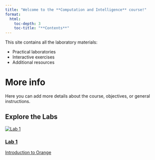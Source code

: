 ```yaml
---
title: "Welcome to the **Computation and Intelligence** course!"
format:
  html:
    toc-depth: 3
    toc-title: "**Contents**"
---
```


This site contains all the laboratory materials:

- Practical laboratories
- Interactive exercises
- Additional resources

# More info
Here you can add more details about the course, objectives, or general instructions.

## Explore the Labs

```{=html}
<div class="lab-grid">

  <a href="lab1.html" class="lab-card">
    <img src="images/lab1.jpg" alt="Lab 1">
    <div class="overlay">
      <h3>Lab 1</h3>
      <span class="subtitle">Introduction to Orange</span>
    </div>
  </a>
<!-- <a href="lab1.html" class="lab-card">
    <div class="card-inner">
      <img src="images/lab1.jpg" alt="Lab 1">
      <div class="overlay">
        <div class="overlay-text">
          <h3>Lab 1</h3>
          <span class="subtitle">Introduction to Orange and Data Handling</span>
        </div>
      </div>
    </div>
  </a> -->

<!-- <a href="lab2.html" class="lab-card">
    <div class="card-inner">
      <img src="images/lab2.jpg" alt="Lab 2">
      <div class="overlay">
        <h3>Lab 2</h3>
      </div>
    </div>
  </a>

  <a href="lab3.html" class="lab-card">
    <div class="card-inner">
      <img src="images/lab3.jpg" alt="Lab 3">
      <div class="overlay">
        <h3>Lab 3</h3>
      </div>
    </div>
  </a> -->
</div>
```
